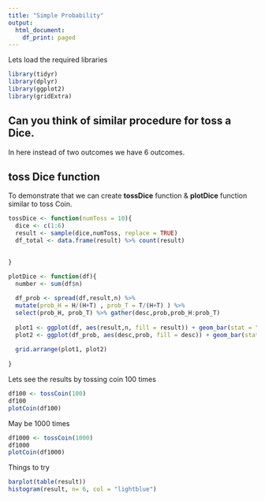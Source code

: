 ```yaml
---
title: "Simple Probability"
output:
  html_document:
    df_print: paged
---
```




Lets load the required libraries

```r

library(tidyr)
library(dplyr)
library(ggplot2)
library(gridExtra)

```


## Can you think of similar procedure for toss a Dice.

In here instead of two outcomes we have 6 outcomes.



## toss Dice function

To demonstrate that we can create **tossDice** function & **plotDice** function similar to toss Coin.

```r
tossDice <- function(numToss = 10){
  dice <- c(1:6)
  result <- sample(dice,numToss, replace = TRUE)
  df_total <- data.frame(result) %>% count(result)
  

}

plotDice <- function(df){
  number <- sum(df$n)
  
  df_prob <- spread(df,result,n) %>% 
  mutate(prob_H = H/(H+T) , prob_T = T/(H+T) ) %>% 
  select(prob_H, prob_T) %>% gather(desc,prob,prob_H:prob_T)
  
  plot1 <- ggplot(df, aes(result,n, fill = result)) + geom_bar(stat = "identity") + labs(title = paste0("Tossing a coin ", number," times")) +theme(legend.position = "none")
  plot2 <- ggplot(df_prob, aes(desc,prob, fill = desc)) + geom_bar(stat = "identity") + labs(title = paste0("Measured probability of Tossing a coin ", number," times"), x = "") + theme(legend.position = "none")
  
  grid.arrange(plot1, plot2)
  
}

```


Lets see the results by tossing coin 100 times

```r
df100 <- tossCoin(100)
df100
plotCoin(df100)

```

May be 1000 times


```r
df1000 <- tossCoin(1000)
df1000
plotCoin(df1000)


```

Things to try

```r

barplot(table(result))
histogram(result, n= 6, col = "lightblue")

```




